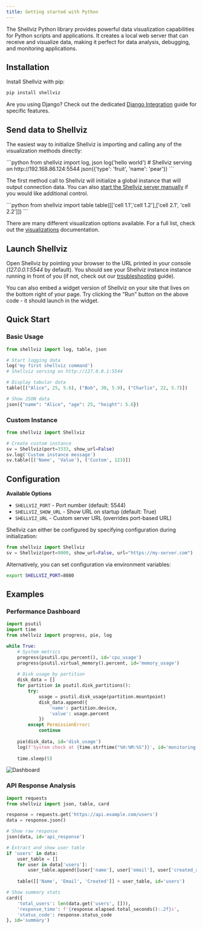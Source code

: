 ```yaml
---
title: Getting started with Python
---
```

<GettingStartedNav activeSlug="python" />

The Shellviz Python library provides powerful data visualization capabilities for Python scripts and applications. It creates a local web server that can receive and visualize data, making it perfect for data analysis, debugging, and monitoring applications.

## Installation

Install Shellviz with pip:
```bash
pip install shellviz
```

<Note>Are you using Django? Check out the dedicated [Django Integration](/integration/django) guide for specific features.</Note>

## Send data to Shellviz
The easiest way to initialize Shellviz is importing and calling any of the visualization methods directly:


<CodeRunner code="shellviz.clear();shellviz.log('hello world');shellviz.json({'type': 'fruit', 'name': 'pear'})">
```python
from shellviz import log, json
log('hello world')
# Shellviz serving on http://192.168.86.124:5544
json({'type': 'fruit', 'name': 'pear'})
```
</CodeRunner>

The first method call to Shellviz will initialize a global instance that will output connection data. You can also [start the Shellviz server manually](/getting-started#initializing-shellviz-manually) if you would like additional control. 

<CodeRunner code="shellviz.table([['cell 1.1','cell 1.2'],['cell 2.1', 'cell 2.2']])">
```python
from shellviz import table
table([['cell 1.1','cell 1.2'],['cell 2.1', 'cell 2.2']])
```
</CodeRunner>

There are many different visualization options available. For a full list, check out the [visualizations](/visualization) documentation.


## Launch Shellviz
Open Shellviz by pointing your browser to the URL printed in your console (*127.0.0.1:5544* by default). You should see your Shellviz instance instance running in front of you (if not, check out our [troubleshooting](/troubleshooting) guide).

You can also embed a widget version of Shellviz on your site that lives on the bottom right of your page. Try clicking the "Run" button on the above code - it should launch in the widget.

## Quick Start

### Basic Usage
```python
from shellviz import log, table, json

# Start logging data
log('my first shellviz command')
# Shellviz serving on http://127.0.0.1:5544

# Display tabular data
table([("Alice", 25, 5.6), ("Bob", 30, 5.9), ("Charlie", 22, 5.7)])

# Show JSON data
json({"name": "Alice", "age": 25, "height": 5.6})
```

### Custom Instance
```python
from shellviz import Shellviz

# Create custom instance
sv = Shellviz(port=3333, show_url=False)
sv.log('Custom instance message')
sv.table([('Name', 'Value'), ('Custom', 123)])
```
## Configuration

**Available Options**

- `SHELLVIZ_PORT` - Port number (default: 5544)
- `SHELLVIZ_SHOW_URL` - Show URL on startup (default: True)
- `SHELLVIZ_URL` - Custom server URL (overrides port-based URL)


Shellviz can either be configured by specifying configuration during initialization:

```python
from shellviz import Shellviz
sv = Shellviz(port=9000, show_url=False, url="https://my-server.com")
```

Alternatively, you can set configuration via environment variables:
```bash
export SHELLVIZ_PORT=8080
```



## Examples

### Performance Dashboard
```python
import psutil
import time
from shellviz import progress, pie, log

while True:
    # System metrics
    progress(psutil.cpu_percent(), id='cpu_usage')
    progress(psutil.virtual_memory().percent, id='memory_usage')
    
    # Disk usage by partition
    disk_data = []
    for partition in psutil.disk_partitions():
        try:
            usage = psutil.disk_usage(partition.mountpoint)
            disk_data.append({
                'name': partition.device,
                'value': usage.percent
            })
        except PermissionError:
            continue
    
    pie(disk_data, id='disk_usage')
    log(f'System check at {time.strftime("%H:%M:%S")}', id='monitoring')
    
    time.sleep(5)
```

![Dashboard](/content/dashboard.png)

### API Response Analysis
```python
import requests
from shellviz import json, table, card

response = requests.get('https://api.example.com/users')
data = response.json()

# Show raw response
json(data, id='api_response')

# Extract and show user table
if 'users' in data:
    user_table = []
    for user in data['users']:
        user_table.append([user['name'], user['email'], user['created_at']])
    
    table([['Name', 'Email', 'Created']] + user_table, id='users')

# Show summary stats
card({
    'total_users': len(data.get('users', [])),
    'response_time': f'{response.elapsed.total_seconds():.2f}s',
    'status_code': response.status_code
}, id='summary')
```